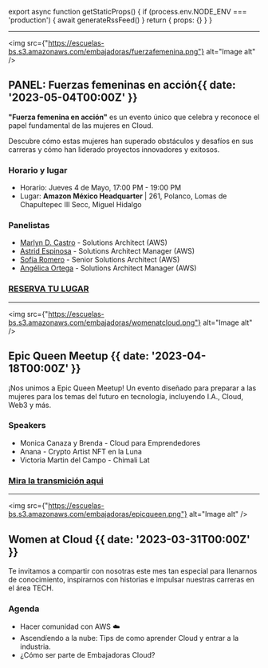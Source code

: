 

export async function getStaticProps() {
  if (process.env.NODE_ENV === 'production') {
    await generateRssFeed()
  }
  return { props: {} }
}

---

<img src={"https://escuelas-bs.s3.amazonaws.com/embajadoras/fuerzafemenina.png"} alt="Image alt" />

## PANEL: Fuerzas femeninas en acción{{ date: '2023-05-04T00:00Z' }}

**"Fuerza femenina en acción"** es un evento único que celebra y reconoce el papel fundamental de las mujeres en Cloud.

Descubre cómo estas mujeres han superado obstáculos y desafíos en sus carreras y cómo han liderado proyectos innovadores y exitosos.

### <FcAlarmClock /> Horario y lugar

- Horario: Jueves 4 de Mayo, 17:00 PM - 19:00 PM
- Lugar: **Amazon México Headquarter** | 261, Polanco, Lomas de Chapultepec III Secc, Miguel Hidalgo

### <FcOnlineSupport /> Panelistas
- [Marlyn D. Castro](https://www.linkedin.com/in/marlyn-dayana-castro-gonzalez-b19a6912/) - Solutions Architect (AWS)
- [Astrid Espinosa](https://www.linkedin.com/in/astridespinosapertalta/) - Solutions Architect Manager (AWS)
- [Sofía Romero](https://www.linkedin.com/in/sofy-chan/) - Senior Solutions Architect (AWS)
- [Angélica Ortega](https://www.linkedin.com/in/angelicaortegahdz/) - Solutions Architect Manager (AWS)

### <FcBookmark /> [RESERVA TU LUGAR](https://bit.ly/embajadoras-cloud-aws)

---

<img src={"https://escuelas-bs.s3.amazonaws.com/embajadoras/womenatcloud.png"} alt="Image alt" />


## Epic Queen Meetup {{ date: '2023-04-18T00:00Z' }}

¡Nos unimos a Epic Queen Meetup! Un evento diseñado para preparar a las mujeres para los temas del futuro en tecnología, incluyendo I.A., Cloud, Web3 y más.

### <SparkleIcon /> Speakers

- Monica Canaza y Brenda - Cloud para Emprendedores
- Anana - Crypto Artist NFT en la Luna
- Victoria Martin del Campo - Chimali  Lat

### <FcBookmark /> [Mira la transmición aqui](https://www.youtube.com/watch?v=MdfeZQxtePk)

---

<img src={"https://escuelas-bs.s3.amazonaws.com/embajadoras/epicqueen.png"} alt="Image alt" />

## Women at Cloud {{ date: '2023-03-31T00:00Z' }}

Te invitamos a compartir con nosotras este mes tan especial para llenarnos de conocimiento, inspirarnos con historias e impulsar nuestras carreras en el área TECH.

### <SparkleIcon /> Agenda

- Hacer comunidad con AWS ☁️
- Ascendíendo a la nube: Tips de como aprender Cloud y entrar a la industria. 
- ¿Cómo ser parte de Embajadoras Cloud?